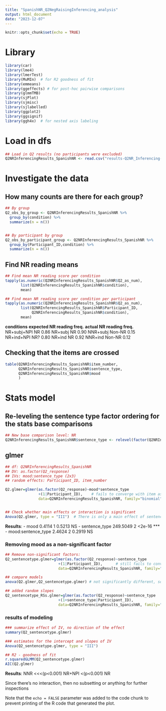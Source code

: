 ---
title: "SpanishNR_Q2NegRaisingInferencing_analysis"
output: html_document
date: "2023-12-07"
---

```{r setup, include=FALSE}
knitr::opts_chunk$set(echo = TRUE)
```

# Library

```{r}
library(car)
library(lme4)
library(lmerTest)
library(MuMIn)  # for R2 goodness of fit 
library(emmeans)
library(ggeffects) # for post-hoc pairwise comparisons 
library(glmmTMB)
library(sjPlot)
library(sjmisc)
library(sjlabelled)
library(ggplot2)
library(ggsignif)
library(ggh4x)  # for nested axis labeling
```


# Load in dfs

```{r}
## Load in Q2 results (no participants were excluded)
Q2NRInferencingResults_SpanishNR <- read.csv("results-Q2NR_Inferencing-SpanishNR-clean.csv", header=T)
```

# Investigate the data

## How many counts are there for each group? 
```{r}
## By group
Q2_obs_by_group <- Q2NRInferencingResults_SpanishNR %>%
  group_by(condition) %>%
  summarize(n = n())


## By participant by group
Q2_obs_by_participant_group <- Q2NRInferencingResults_SpanishNR %>%
  group_by(Participant_ID,condition) %>%
  summarize(n = n())
```


## Find NR reading means

```{r}
## Find mean NR reading score per condition 
tapply(as.numeric(Q2NRInferencingResults_SpanishNR$Q2_as_num), 
       list(Q2NRInferencingResults_SpanishNR$condition), 
       mean)

## Find mean NR reading score per condition per participant
tapply(as.numeric(Q2NRInferencingResults_SpanishNR$Q2_as_num),
       list(Q2NRInferencingResults_SpanishNR$Participant_ID,
            Q2NRInferencingResults_SpanishNR$condition), 
       mean)
```


**conditions**   **expected NR reading freq.**  **actual NR reading freq.**
NR+subj+NPI                  NR                             0.86
NR+subj                      NR                             0.90
NNR+subj                   Non-NR                           0.15
NR+ind+NPI                   NR?                            0.80
NR+ind                       NR                             0.92
NNR+ind                    Non-NR                           0.12


## Checking that the items are crossed
```{r}
table(Q2NRInferencingResults_SpanishNR$item_number,
      Q2NRInferencingResults_SpanishNR$sentence_type,
      Q2NRInferencingResults_SpanishNR$mood
      )
```


# Stats model

## Re-leveling the sentence type factor ordering for the stats base comparisons
```{r}
## New base comparison level: NR
Q2NRInferencingResults_SpanishNR$sentence_type <- relevel(factor(Q2NRInferencingResults_SpanishNR$sentence_type), ref = "NR")
```


## glmer 
```{r}
## df: Q2NRInferencingResults_SpanishNR
## DV: as.factor(Q2_response)
## IVs: mood:sentence_type (2x3)
## random effects: Participant_ID, item_number

Q2.glmer=glmer(as.factor(Q2_response)~mood*sentence_type
               +(1|Participant_ID),    # fails to converge with item as RE
               data=Q2NRInferencingResults_SpanishNR, family="binomial")


## Check whether main effects or interaction is significant
Anova(Q2.glmer, type = "III")  # There is only a main effect of sentence_type, no interaction, no effect of mood
```

**Results**: 
- mood                 0.4114  1     0.5213 NS 
- sentence_type      249.5049  2     <2e-16 ***
- mood:sentence_type   2.4624  2     0.2919 NS 

### Removing mood as a non-significant factor 
```{r}
## Remove non-significant factors: 
Q2_sentencetype.glmer=glmer(as.factor(Q2_response)~sentence_type
                        +(1|Participant_ID),      # still fails to converge with item as RE
                        data=Q2NRInferencingResults_SpanishNR, family="binomial")

## compare models
anova(Q2.glmer,Q2_sentencetype.glmer) # not significantly different, so we use the simpler model

## added random slopes
Q2_sentencetype_RSs.glmer=glmer(as.factor(Q2_response)~sentence_type
                        +(1+sentence_type|Participant_ID),
                        data=Q2NRInferencingResults_SpanishNR, family="binomial")  # fails to converge
```

### results of modeling
```{r}
### summarize effect of IV, no direction of the effect
summary(Q2_sentencetype.glmer)

### estimates for the intercept and slopes of IV
Anova(Q2_sentencetype.glmer, type = "III")

## R2 - goodness of fit
r.squaredGLMM(Q2_sentencetype.glmer)
AIC(Q2.glmer)
```

**Results**:
NNR <<<(p<0.001) NR+NPI <(p<0.001) NR

Since there's no interaction, then no subsetting or anything for further inspections 


Note that the `echo = FALSE` parameter was added to the code chunk to prevent printing of the R code that generated the plot.
